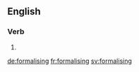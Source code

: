 ==English==

===Verb===
{{head|en}}

# {{present participle of|formalise|lang=en}}

[[de:formalising]]
[[fr:formalising]]
[[sv:formalising]]